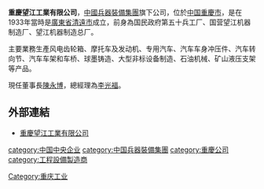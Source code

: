 '''重慶望江工業有限公司'''，[[中國兵器裝備集團|中國兵器裝備集團]]旗下公司，位於[[中国|中国]][[重慶市|重慶市]]，是在1933年當時是[[廣東省|廣東省]][[清遠市|清遠市]]成立，前身為国民政府第五十兵工厂、国营望江机器制造厂、望江机器制造总厂。

主要業務生產风电齿轮箱、摩托车及发动机、专用汽车、汽车车身冲压件、汽车转向节、汽车车架和车桥、球墨铸造、大型非标设备制造、石油机械、矿山液压支架等产品。

現任董事長[[陳永博|陳永博]]，總經理為[[李光福|李光福]]。


==外部連結==
*[https://web.archive.org/web/20180916153503/http://www.cqwjgy.com/ 重慶望江工業有限公司]

{{中國兵器裝備集團}} 
[[category:中国中央企业|category:中国中央企业]]
[[category:中国兵器裝備集團|category:中国兵器裝備集團]]
[[category:重慶公司|category:重慶公司]]
[[category:工程設備製造商|category:工程設備製造商]]
[[Category:重庆工业|Category:重庆工业]]